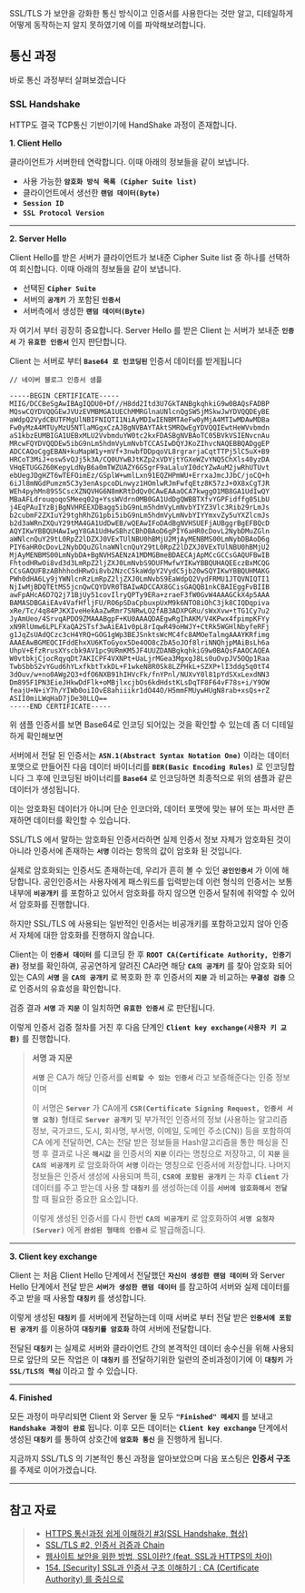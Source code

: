 
SSL/TLS 가 보안을 강화한 통신 방식이고 인증서를 사용한다는 것만 알고, 디테일하게 어떻게 동작하는지 알지 못하였기에 이를 파악해보려합니다.

## 통신 과정

바로 통신 과정부터 살펴보겠습니다

### SSL Handshake

HTTP도 결국 TCP통신 기반이기에 HandShake 과정이 존재합니다.

**1. Client Hello**

클라이언트가 서버한테 연락합니다.
이때 아래의 정보들을 같이 보냅니다.

- 사용 가능한 **`암호화 방식 목록 (Cipher Suite list)`**
- 클라이언트에서 생선한 **`랜덤 데이터(Byte)`**
- **`Session ID`**
- **`SSL Protocol Version`**
  
---

**2. Server Hello**

Client Hello를 받은 서버가 클라이언트가 보내준 Cipher Suite list 중 하나를 선택하여 회신합니다.
이때 아래의 정보들을 같이 보냅니다.

- 선택된 **`Cipher Suite`**
- 서버의 **`공개키`** 가 포함된 **`인증서`**
- 서버측에서 생성한 **`랜덤 데이터(Byte)`**

자 여기서 부터 굉장히 중요합니다.
Server Hello 를 받은 Client 는 서버가 보내준 **`인증서`** 가 **`유효한 인증서`** 인지 판단합니다.

Client 는 서버로 부터 **`Base64 로 인코딩된`** 인증서 데이터를 받게됩니다

```text
// 네이버 블로그 인증서 샘플

-----BEGIN CERTIFICATE-----
MIIG/DCCBeSgAwIBAgIQDU0+Df//H8dd2Itd3U7GkTANBgkqhkiG9w0BAQsFADBP
MQswCQYDVQQGEwJVUzEVMBMGA1UEChMMRGlnaUNlcnQgSW5jMSkwJwYDVQQDEyBE
aWdpQ2VydCBUTFMgUlNBIFNIQTI1NiAyMDIwIENBMTAeFw0yMjA4MTIwMDAwMDBa
Fw0yMzA4MTUyMzU5NTlaMGgxCzAJBgNVBAYTAktSMRQwEgYDVQQIEwtHeWVvbmdn
aS1kbzEUMBIGA1UEBxMLU2VvbmduYW0tc2kxFDASBgNVBAoTC05BVkVSIENvcnAu
MRcwFQYDVQQDEw5ibG9nLm5hdmVyLmNvbTCCASIwDQYJKoZIhvcNAQEBBQADggEP
ADCCAQoCggEBAN+kuMapW1y+mVf+3nwbfDDpqoVL8rgrarjaCqtTTPj5lC5uX+B9
HRCoT3MiJ+osw5vQJj5k3A/CQ0UYwBJtKZp2xVDYjtYGXeWZvYNQ5ChXls40yzDA
VHqETUGGZ60KepyLdNyB6a0mTWZUAZY6GSgrF9aLaluYI0dcYZwAuM2jwRhUTUvt
ebUegJDgHZT6wTEFOimEz/GSplW+wmlLxn91EQZHPmWU+ErrxaJmcJJbC/joCQ+h
6iJl8mNGdPumzm5C3y3enAspcoDLnwyz1HOmlwRJmFwfqEtz8K57zJ+0X8xCgTJR
WEh4pyhMn89S5CscXZNQVHG6N8mKRtDdQv0CAwEAAaOCA7kwggO1MB8GA1UdIwQY
MBaAFLdrouqoqoSMeeq02g+YssWVdrn0MB0GA1UdDgQWBBTXfvYGPFidffg05LbU
j4EqPAuIYzBjBgNVHREEXDBagg5ibG9nLm5hdmVyLmNvbYIYZ3Vlc3Rib29rLmJs
b2cubmF2ZXIuY29tghRhZG1pbi5ibG9nLm5hdmVyLmNvbYIYYmxvZy5uYXZlcmJs
b2d3aWRnZXQuY29tMA4GA1UdDwEB/wQEAwIFoDAdBgNVHSUEFjAUBggrBgEFBQcD
AQYIKwYBBQUHAwIwgY8GA1UdHwSBhzCBhDBAoD6gPIY6aHR0cDovL2NybDMuZGln
aWNlcnQuY29tL0RpZ2lDZXJ0VExTUlNBU0hBMjU2MjAyMENBMS00LmNybDBAoD6g
PIY6aHR0cDovL2NybDQuZGlnaWNlcnQuY29tL0RpZ2lDZXJ0VExTUlNBU0hBMjU2
MjAyMENBMS00LmNybDA+BgNVHSAENzA1MDMGBmeBDAECAjApMCcGCCsGAQUFBwIB
FhtodHRwOi8vd3d3LmRpZ2ljZXJ0LmNvbS9DUFMwfwYIKwYBBQUHAQEEczBxMCQG
CCsGAQUFBzABhhhodHRwOi8vb2NzcC5kaWdpY2VydC5jb20wSQYIKwYBBQUHMAKG
PWh0dHA6Ly9jYWNlcnRzLmRpZ2ljZXJ0LmNvbS9EaWdpQ2VydFRMU1JTQVNIQTI1
NjIwMjBDQTEtMS5jcnQwCQYDVR0TBAIwADCCAX8GCisGAQQB1nkCBAIEggFvBIIB
awFpAHcA6D7Q2j71BjUy51covIlryQPTy9ERa+zraeF3fW0GvW4AAAGCkX4p5AAA
BAMASDBGAiEAv4VafHfljFU/RO6pSDaCpbuxpUxM9k6NTO8iOhC3jk8CIQDqpiva
xRe/Tc/4q84PJKXIveHekAaZwRmr7SNRwLO2fAB3ADXPGRu/sWxXvw+tTG1Cy7u2
JyAmUeo/4SrvqAPDO9ZMAAABgpF+KU0AAAQDAEgwRgIhAKM/V4KPwx4fpimpKFYy
xN9RlUmw6LPLFXaQA2STsf3wAiEA1v0pL8rIqwR49oHWJY+CtRk5WGHlNbyfeRFj
g1JqZsUAdQCzc3cH4YRQ+GOG1gWp3BEJSnktsWcMC4fc8AMOeTalmgAAAYKRfimg
AAAEAwBGMEQCIFddEhxXU6KToGyox5De4OO8cZbA5oJOf8lriNNQhjpMAiBsLh6a
UhpV+EfzRrusXYscbk9AV1pc9URmKM5JF4UUZDANBgkqhkiG9w0BAQsFAAOCAQEA
W0vtbkjCjocRqyqDt7AKICPF4VXNPt+UaLjrMGea3MgxgJ8Ls0uOvpJV5OQp1Raa
TwbSbbS2vYGud6hYLxfkbtTxkDL+F1wkeN8R0Sk8LZPHkL+SZXP+lI3ddg5q0tT4
3dOuv/w+no0AWg2Q3+dfO6NXB91hIHVcFk/fnYPnl/NUXvY0l81pYdSXxLexdNN3
Dm895F1PN3EieJHkwDdFlk+oMBjlxcjbOs6kdHdstKLsDqTF8F64vF78s+i/Y9OW
feajU+N+iY7h/YIWb0oiIOvE8ahiiikr1dO44O/H5mmFMUywHUgN8rab+xsQs+rZ
ASII0miLWqHaD7jDe30LLQ==
-----END CERTIFICATE-----
```

위 샘플 인증서를 보면 Base64로 인코딩 되어있는 것을 확인할 수 있는데 좀 더 디테일하게 확인해보면

서버에서 전달 된 인증서는 **`ASN.1(Abstract Syntax Notation One)`** 이라는 데이터 포맷으로 만들어진 다음 데이터 바이너리를 **`BER(Basic Encoding Rules)`** 로 인코딩합니다 그 후에 인코딩된 바이너리를 **`Base64`** 로 인코딩하면 최종적으로 위의 샘플과 같은 데이터가 생성됩니다.

이는 암호화된 데이터가 아니며 단순 인코더와, 데이터 포맷에 맞는 뷰어 또는 파서만 존재하면 데이터를 확인할 수 있습니다.

SSL/TLS 에서 말하는 암호화된 인증서라하면 실제 인증서 정보 자체가 암호화된 것이 아니라 인증서에 존재하는 **`서명`** 이라는 항목의 값이 암호화 된 것입니다.

실제로 암호화되는 인증서도 존재하는데, 우리가 흔히 볼 수 있던 **`공인인증서`** 가 이에 해당합니다. 공인인증서는 사용자에게 패스워드를 입력받는데 이런 형식의 인증서는 보통 내부에 **`비공개키`** 를 포함하고 있어서 암호화를 하지 않으면 인증서 탈취에 취약할 수 있어서 암호화를 진행합니다.

하지만 SSL/TLS 에 사용되는 일반적인 인증서는 비공개키를 포함하고있지 않아 인증서 자체에 대한 암호화를 진행하지 않습니다.

Client는 이 **`인증서 데이터`** 를 디코딩 한 후 **`ROOT CA(Certificate Authority, 인증기관)`** 정보를 확인하여, 공공연하게 알려진 CA라면 해당 **`CA의 공개키`** 를 찾아 
암호화 되어있는 CA의 **`서명`** 을 **`CA의 공개키`** 로 복호화 한 후 인증서의 **`지문`** 과 비교하는 **`무결성 검증`** 으로 인증서의 유효성을 확인합니다.

검증 결과 **`서명`** 과 **`지문`** 이 일치하면 **`유효한 인증서`** 로 판단됩니다.

이렇게 인증서 검증 절차를 거친 후 다음 단계인 **`Client key exchange(사용자 키 교환)`** 를 진행합니다.

> **서명 과 지문**
> 
> **`서명`** 은 CA가 해당 인증서를 **`신뢰할 수 있는 인증서`** 라고 보증해준다는 인증 정보이며
>  
> 이 서명은 **`Server`** 가 CA에게 **`CSR(Certificate Signing Request, 인증서 서명 요청)`** 형태로 **`Server 공개키`** 및 부가적인 인증서의 정보 (사용하는 알고리즘 정보, 국가코드, 도시, 회사명, 부서명, 이메일, 도메인 주소(CN)) 등을 포함하여 CA 에게 전달하면, CA는 전달 받은 정보들을 Hash알고리즘을 통한 해싱을 진행 후 결과로 나온 **`해시값`** 을 인증서의 **`지문`** 이라는 명칭으로 저장하고,
> 이 **`지문`** 을 **`CA의 비공개키`** 로 암호화하여 **`서명`** 이라는 명칭으로 인증서에 저장합니다.
> 나머지 정보들은 인증서 생성에 사용되며 특히, **`CSR에 포함된 공개키`** 는 차후 **`Client`** 가 데이터를 주고 받는데 사용 할 **`대칭키`** 를 생성하는데 이를 **`서버에 암호화해서 전달`** 할 때 필요한 중요한 요소입니다.
>  
> 이렇게 생성된 인증서를 다시 한번 **`CA의 비공개키`** 로 암호화하여 **`서명 요청자(Server)`** 에게 **`완성된 형태의 인증서`** 로 발급해줍니다.

---

**3. Client key exchange**

Client 는 처음 Client Hello 단계에서 전달했던 **`자신이 생성한 랜덤 데이터`** 와 Server Hello 단계에서 전달 받은 **`서버가 생성한 랜덤 데이터`** 를 참고하여 서버와 실제 데이터를 주고 받을 때 사용할 **`대칭키`** 를 생성합니다.

이렇게 생성된 **`대칭키`** 를 서버에게 전달하는데 이때 서버로 부터 전달 받은 **`인증서에 포함된 공개키`** 를 이용하여 **`대칭키를 암호화`** 하여 서버에 전달합니다.

전달된 **`대칭키`** 는 실제로 서버와 클라이언트 간의 본격적인 데이터 송수신을 위해 사용되므로 앞단의 모든 작업은 이 **`대칭키`** 를 전달하기위한 일련의 준비과정이기에 이 **`대칭키`** 가 **`SSL/TLS의 핵심`** 이라고 할 수 있습니다.

---

**4. Finished**

모든 과정이 마무리되면 Client 와 Server 둘 모두 **`"Finished" 메세지`** 를 보내고 **`Handshake 과정이 완료`** 됩니다.
이후 모든 데이터는 **`Client key exchange`** 단계에서 생성된 **`대칭키`** 를 통하여 상호간에 **`암호화 통신`** 을 진행하게 됩니다.

지금까지 SSL/TLS 의 기본적인 통신 과정을 알아보았으며 다음 포스팅은 **인증서 구조** 를 주제로 이어가겠습니다.

---

## 참고 자료

> - [HTTPS 통신과정 쉽게 이해하기 #3(SSL Handshake, 협상)](https://aws-hyoh.tistory.com/39)
> - [SSL/TLS #2, 인증서 검증과 Chain](https://aws-hyoh.tistory.com/26)
> - [웹사이트 보안을 위한 방법, SSL이란? (feat. SSL과 HTTPS의 차이)](https://blog.naver.com/PostView.naver?blogId=skinfosec2000&logNo=222135874222&redirect=Dlog&widgetTypeCall=true&directAccess=false)
> - [154. [Security] SSL과 인증서 구조 이해하기 : CA (Certificate Authority) 를 중심으로](https://m.blog.naver.com/alice_k106/221468341565)
